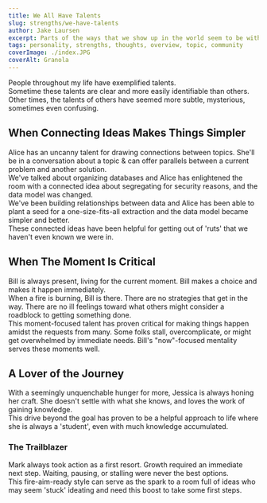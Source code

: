 ```yaml
---
title: We All Have Talents
slug: strengths/we-have-talents
author: Jake Laursen
excerpt: Parts of the ways that we show up in the world seem to be without effort
tags: personality, strengths, thoughts, overview, topic, community
coverImage: ./index.JPG
coverAlt: Granola
---
```


People throughout my life have exemplified talents.  
Sometime these talents are clear and more easily identifiable than others.  
Other times, the talents of others have seemed more subtle, mysterious, sometimes even confusing.

## When Connecting Ideas Makes Things Simpler

Alice has an uncanny talent for drawing connections between topics. She'll be in a conversation about a topic & can offer parallels between a current problem and another solution.  
We've talked about organizing databases and Alice has enlightened the room with a connected idea about segregating for security reasons, and the data model was changed.  
We've been building relationships between data and Alice has been able to plant a seed for a one-size-fits-all extraction and the data model became simpler and better.  
These connected ideas have been helpful for getting out of 'ruts' that we haven't even known we were in.

## When The Moment Is Critical

Bill is always present, living for the current moment. Bill makes a choice and makes it happen immediately.  
When a fire is burning, Bill is there. There are no strategies that get in the way. There are no ill feelings toward what others might consider a roadblock to getting something done.  
This moment-focused talent has proven critical for making things happen amidst the requests from many. Some folks stall, overcomplicate, or might get overwhelmed by immediate needs. Bill's "now"-focused mentality serves these moments well.

## A Lover of the Journey

With a seemingly unquenchable hunger for more, Jessica is always honing her craft. She doesn't settle with what she knows, and loves the work of gaining knowledge.  
This drive beyond the goal has proven to be a helpful approach to life where she is always a 'student', even with much knowledge accumulated.

### The Trailblazer

Mark always took action as a first resort. Growth required an immediate next step. Waiting, pausing, or stalling were never the best options.  
This fire-aim-ready style can serve as the spark to a room full of ideas who may seem 'stuck' ideating and need this boost to take some first steps.
